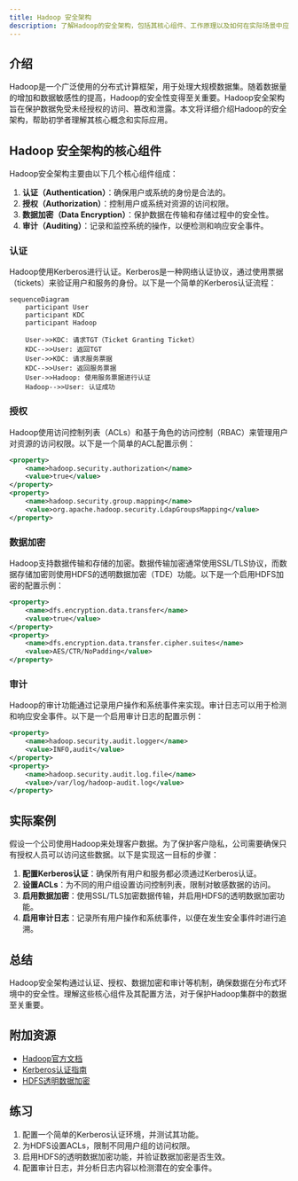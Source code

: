 ```yaml
---
title: Hadoop 安全架构
description: 了解Hadoop的安全架构，包括其核心组件、工作原理以及如何在实际场景中应用。
---
```


## 介绍

Hadoop是一个广泛使用的分布式计算框架，用于处理大规模数据集。随着数据量的增加和数据敏感性的提高，Hadoop的安全性变得至关重要。Hadoop安全架构旨在保护数据免受未经授权的访问、篡改和泄露。本文将详细介绍Hadoop的安全架构，帮助初学者理解其核心概念和实际应用。

## Hadoop 安全架构的核心组件

Hadoop安全架构主要由以下几个核心组件组成：

1. **认证（Authentication）**：确保用户或系统的身份是合法的。
2. **授权（Authorization）**：控制用户或系统对资源的访问权限。
3. **数据加密（Data Encryption）**：保护数据在传输和存储过程中的安全性。
4. **审计（Auditing）**：记录和监控系统的操作，以便检测和响应安全事件。

### 认证

Hadoop使用Kerberos进行认证。Kerberos是一种网络认证协议，通过使用票据（tickets）来验证用户和服务的身份。以下是一个简单的Kerberos认证流程：

```mermaid
sequenceDiagram
    participant User
    participant KDC
    participant Hadoop

    User->>KDC: 请求TGT（Ticket Granting Ticket）
    KDC-->>User: 返回TGT
    User->>KDC: 请求服务票据
    KDC-->>User: 返回服务票据
    User->>Hadoop: 使用服务票据进行认证
    Hadoop-->>User: 认证成功
```

### 授权

Hadoop使用访问控制列表（ACLs）和基于角色的访问控制（RBAC）来管理用户对资源的访问权限。以下是一个简单的ACL配置示例：

```xml
<property>
    <name>hadoop.security.authorization</name>
    <value>true</value>
</property>
<property>
    <name>hadoop.security.group.mapping</name>
    <value>org.apache.hadoop.security.LdapGroupsMapping</value>
</property>
```

### 数据加密

Hadoop支持数据传输和存储的加密。数据传输加密通常使用SSL/TLS协议，而数据存储加密则使用HDFS的透明数据加密（TDE）功能。以下是一个启用HDFS加密的配置示例：

```xml
<property>
    <name>dfs.encryption.data.transfer</name>
    <value>true</value>
</property>
<property>
    <name>dfs.encryption.data.transfer.cipher.suites</name>
    <value>AES/CTR/NoPadding</value>
</property>
```

### 审计

Hadoop的审计功能通过记录用户操作和系统事件来实现。审计日志可以用于检测和响应安全事件。以下是一个启用审计日志的配置示例：

```xml
<property>
    <name>hadoop.security.audit.logger</name>
    <value>INFO,audit</value>
</property>
<property>
    <name>hadoop.security.audit.log.file</name>
    <value>/var/log/hadoop-audit.log</value>
</property>
```

## 实际案例

假设一个公司使用Hadoop来处理客户数据。为了保护客户隐私，公司需要确保只有授权人员可以访问这些数据。以下是实现这一目标的步骤：

1. **配置Kerberos认证**：确保所有用户和服务都必须通过Kerberos认证。
2. **设置ACLs**：为不同的用户组设置访问控制列表，限制对敏感数据的访问。
3. **启用数据加密**：使用SSL/TLS加密数据传输，并启用HDFS的透明数据加密功能。
4. **启用审计日志**：记录所有用户操作和系统事件，以便在发生安全事件时进行追溯。

## 总结

Hadoop安全架构通过认证、授权、数据加密和审计等机制，确保数据在分布式环境中的安全性。理解这些核心组件及其配置方法，对于保护Hadoop集群中的数据至关重要。

## 附加资源

- [Hadoop官方文档](https://hadoop.apache.org/docs/current/)
- [Kerberos认证指南](https://web.mit.edu/kerberos/)
- [HDFS透明数据加密](https://hadoop.apache.org/docs/current/hadoop-project-dist/hadoop-hdfs/TransparentEncryption.html)

## 练习

1. 配置一个简单的Kerberos认证环境，并测试其功能。
2. 为HDFS设置ACLs，限制不同用户组的访问权限。
3. 启用HDFS的透明数据加密功能，并验证数据加密是否生效。
4. 配置审计日志，并分析日志内容以检测潜在的安全事件。
